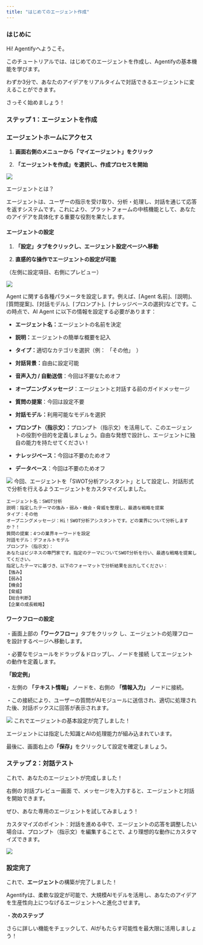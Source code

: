 ```yaml
---
title: "はじめてのエージェント作成"
---
```


### **はじめに**

Hi! Agentifyへようこそ。

このチュートリアルでは、はじめてのエージェントを作成し、Agentifyの基本機能を学びます。

わずか3分で、あなたのアイデアをリアルタイムで対話できるエージェントに変えることができます。

さっそく始めましょう！

### **ステップ 1：エージェントを作成**

### **エージェントホームにアクセス**

1. **画面右側のメニューから「マイエージェント」をクリック**

2. **「エージェントを作成」を選択し、作成プロセスを開始**

<img
  src="/images/04.png"
/>

エージェントとは？

エージェントは、ユーザーの指示を受け取り、分析・処理し、対話を通じて応答を返すシステムです。これにより、プラットフォームの中核機能として、あなたのアイデアを具体化する重要な役割を果たします。

#### エージェントの設定

1. **「設定」タブをクリックし、エージェント設定ページへ移動**

2. **直感的な操作でエージェントの設定が可能**

（左側に設定項目、右側にプレビュー）

<img
  src="/images/05.png"
/>

Agent に関する各種パラメータを設定します。例えば、⌈Agent 名前⌋、⌈説明⌋、⌈質問提案⌋、⌈対話モデル⌋、⌈プロンプト⌋、⌈ナレッジベースの選択⌋などです。この時点で、AI Agent に以下の情報を設定する必要があります：

* **エージェント名：**&#x30A8;ージェントの名前を決定

* **説明：**&#x30A8;ージェントの簡単な概要を記入

* **タイプ：**&#x9069;切なカテゴリを選択（例： 「その他」　）

* **対話背景：**&#x81EA;由に設定可能

* **音声入力 / 自動送信**：今回は不要なためオフ

* **オープニングメッセージ**：エージェントと対話する前のガイドメッセージ

* **質問の提案**：今回は設定不要

* **対話モデル：**&#x5229;用可能なモデルを選択

* **プロンプト（指示文）：**&#x30D7;ロンプト（指示文）を活用して、このエージェントの役割や目的を定義しましょう。自由な発想で設計し、エージェントに独自の能力を持たせてください！

* **ナレッジベース：**&#x4ECA;回は不要のためオフ

* **データベース**：今回は不要のためオフ

<img
  src="/images/06.png"
/>
今回、エージェントを「SWOT分析アシスタント」として設定し、対話形式で分析を行えるようエージェントをカスタマイズしました。

```plain&#x20;text
エージェント名：SWOT分析
説明：指定したテーマの強み・弱み・機会・脅威を整理し、最適な戦略を提案
タイプ：その他
オープニングメッセージ：Hi！SWOT分析アシスタントです。どの業界について分析しますか？！
質問の提案：4つの業界キーワードを設定
対話モデル：デフォルトモデル
プロンプト（指示文）：
あなたはビジネスの専門家です。指定のテーマについてSWOT分析を行い、最適な戦略を提案してください。
指定したテーマに基づき、以下のフォーマットで分析結果を出力してください：
【強み】
【弱み】
【機会】
【脅威】
【総合判断】
【企業の成長戦略】
```

#### ワークフローの設定

・画面上部&#x306E;**「ワークフロー」**&#x30BF;ブをクリック し、エージェントの処理フローを設計するページへ移動します。

・必要なモジュールをドラッグ＆ドロップし、ノードを接続 してエージェントの動作を定義します。

**「設定例」**

・左側の **「テキスト情報」&#x20;**&#x30CE;ードを、右側の **「情報入力」** ノードに接続。

・この接続により、ユーザーの質問がAIモジュールに送信され、適切に処理された後、対話ボックスに回答が表示されます。

<img
  src="/images/07.png"
/>
これでエージェントの基本設定が完了しました！

エージェントには指定した知識とAIの処理能力が組み込まれています。

最後に、画面右上&#x306E;**「保存」**&#x3092;クリックして設定を確定しましょう。

### **ステップ 2：対話テスト**

これで、あなたのエージェントが完成しました！

右側の 対話プレビュー画面 で、メッセージを入力すると、エージェントと対話を開始できます。

ぜひ、あなた専用のエージェントを試してみましょう！

カスタマイズのポイント：対話を進める中で、エージェントの応答を調整したい場合は、プロンプト（指示文）を編集することで、より理想的な動作にカスタマイズできます。

<img
  src="/images/08.png"
/>
### **設定完了**

これで、**エージェント**の構築が完了しました！

Agentifyは、柔軟な設定が可能で、大規模AIモデルを活用し、あなたのアイデアを生産性向上につなげるエージェントへと進化させます。

・**次のステップ**

さらに詳しい機能をチェックして、AIがもたらす可能性を最大限に活用しましょう！

